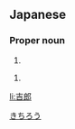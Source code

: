 ==Japanese==
{{ja-kanjitab|吉|郎}}

===Proper noun===
{{ja-pos|proper|きちろう}}

# {{given name|male|lang=ja}}

{{ja-pos|proper|よしろう}}

# {{given name|male|lang=ja}}

[[Category:Japanese male given names|きちろう]]

[[li:吉郎]]